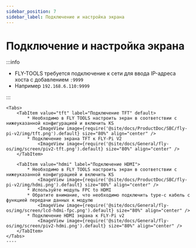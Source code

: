 ```yaml
---
sidebar_position: 7
sidebar_label: Подключение и настройка экрана
---
```




# Подключение и настройка экрана

:::info

* FLY-TOOLS требуется подключение к сети для ввода IP-адреса хоста с добавлением `:9999`
* Например `192.168.6.110:9999`

:::

    <Tabs>
        <TabItem value="tft" label="Подключение TFT" default>
            * Необходимо в FLY TOOLS настроить экран в соответствии с нижеуказанной конфигурацией и включить KS
                <ImageView image={require('@site/docs/ProductDoc/SBC/fly-pi-v2/img/tft.png').default} size="80%" align="center" />
            * Подключение экрана TFT к FLY-Pi V2
                <ImageView image={require('@site/docs/General/fly-os/img/screen/piv2-tft.png').default} size="80%" align="center" />
        </TabItem>

        <TabItem value="hdmi" label="Подключение HDMI">
            * Необходимо в FLY TOOLS настроить экран в соответствии с нижеуказанной конфигурацией и включить KS
                <ImageView image={require('@site/docs/ProductDoc/SBC/fly-pi-v2/img/hdmi.png').default} size="80%" align="center" />               
            * Используйте модуль FPC to HDMI
            * Обратите внимание, что необходимо подключить type-c кабель с функцией передачи данных к модулю
                <ImageView image={require('@site/docs/General/fly-os/img/screen/lcd-hdmi-fpc.png').default} size="80%" align="center" />
            * Подключение HDMI экрана к FLY-Pi v2
                <ImageView image={require('@site/docs/General/fly-os/img/screen/piv2-hdmi.png').default} size="80%" align="center" />
        </TabItem>
    </Tabs>
    ----
